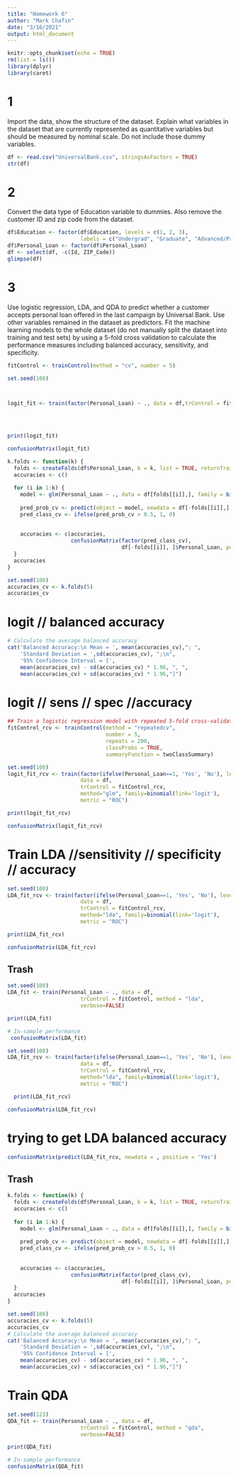 ```yaml
---
title: "Homework 6"
author: "Mark Chafin"
date: "3/16/2021"
output: html_document
---
```


```r
knitr::opts_chunk$set(echo = TRUE)
rm(list = ls())
library(dplyr)
library(caret)
```
# 1 
  Import the data, show the structure of the dataset. Explain what variables in the dataset that 
are currently represented as quantitative variables but should be measured by nominal scale.
Do not include those dummy variables.

```r
df <- read.csv("UniversalBank.csv", stringsAsFactors = TRUE)
str(df)

```

# 2
  Convert the data type of Education variable to dummies. Also remove the customer ID and 
zip code from the dataset.
```r
df$Education <- factor(df$Education, levels = c(1, 2, 3),
                       labels = c("Undergrad", "Graduate", "Advanced/Professional"))
df$Personal_Loan <- factor(df$Personal_Loan)
df <- select(df, -c(Id, ZIP_Code))
glimpse(df)
```

# 3
  Use logistic regression, LDA, and QDA to predict whether a customer accepts personal loan offered in the last campaign by Universal Bank. 
  Use other variables remained in the dataset as predictors. 
  Fit the machine learning models to the whole dataset (do not manually split the dataset into training and test sets) by using a 5-fold cross validation to calculate the performance measures including balanced accuracy, sensitivity, and specificity.

```r
fitControl <- trainControl(method = "cv", number = 5)

set.seed(100)



logit_fit <- train(factor(Personal_Loan) ~ ., data = df,trControl = fitControl, family = binomial(link = "logit"))
                   
                   


print(logit_fit)

confusionMatrix(logit_fit)

```


```r
k.folds <- function(k) {
  folds <- createFolds(df$Personal_Loan, k = k, list = TRUE, returnTrain = TRUE)
  accuracies <- c()
  
  for (i in 1:k) {
    model <- glm(Personal_Loan ~ ., data = df[folds[[i]],], family = binomial(link = 'logit'))
    
    pred_prob_cv <- predict(object = model, newdata = df[-folds[[i]],], type = "response")
    pred_class_cv <- ifelse(pred_prob_cv > 0.5, 1, 0)
    
    
    accuracies <- c(accuracies,
                    confusionMatrix(factor(pred_class_cv),
                                    df[-folds[[i]], ]$Personal_Loan, positive = "1")$byClass['Balanced Accuracy'])
  }
  accuracies
}

set.seed(100)
accuracies_cv <- k.folds(5)
accuracies_cv
```


# logit // balanced accuracy
```r
# Calculate the average balanced accuracy
cat('Balanced Accuracy:\n Mean = ', mean(accuracies_cv),"; ",
    'Standard Deviation = ',sd(accuracies_cv), ";\n",
    '95% Confidence Interval = [',
    mean(accuracies_cv) - sd(accuracies_cv) * 1.96, ", ",
    mean(accuracies_cv) + sd(accuracies_cv) * 1.96,"]")
```
# logit // sens // spec //accuracy
```r
## Train a logistic regression model with repeated 5-fold cross-validation
fitControl_rcv <- trainControl(method = "repeatedcv",
                               number = 5, 
                               repeats = 200,
                               classProbs = TRUE,
                               summaryFunction = twoClassSummary)

set.seed(100)
logit_fit_rcv <- train(factor(ifelse(Personal_Loan==1, 'Yes', 'No'), levels = c('Yes','No')) ~ ., 
                       data = df,
                       trControl = fitControl_rcv,
                       method="glm", family=binomial(link='logit'),
                       metric = "ROC")

print(logit_fit_rcv)

confusionMatrix(logit_fit_rcv)
```


# Train LDA //sensitivity // specificity // accuracy

```r
set.seed(100)
LDA_fit_rcv <- train(factor(ifelse(Personal_Loan==1, 'Yes', 'No'), levels = c('Yes','No')) ~ ., 
                       data = df,
                       trControl = fitControl_rcv,
                       method="lda", family=binomial(link='logit'),
                       metric = "ROC")

print(LDA_fit_rcv)

confusionMatrix(LDA_fit_rcv)
```

## Trash
```r
set.seed(100)
LDA_fit <- train(Personal_Loan ~ ., data = df,
                       trControl = fitControl, method = "lda",
                       verbose=FALSE)

print(LDA_fit)

# In-sample performance
 confusionMatrix(LDA_fit)

set.seed(100)
LDA_fit_rcv <- train(factor(ifelse(Personal_Loan==1, 'Yes', 'No'), levels = c('Yes','No')) ~ ., 
                       data = df,
                       trControl = fitControl_rcv,
                       method="lda", family=binomial(link='logit'),
                       metric = "ROC")

  print(LDA_fit_rcv)

confusionMatrix(LDA_fit_rcv)

```

# trying to get LDA balanced accuracy

```r
confusionMatrix(predict(LDA_fit_rcv, newdata = , positive = 'Yes')
```

## Trash
```r

k.folds <- function(k) {
  folds <- createFolds(df$Personal_Loan, k = k, list = TRUE, returnTrain = TRUE)
  accuracies <- c()
  
  for (i in 1:k) {
    model <- glm(Personal_Loan ~ ., data = df[folds[[i]],], family = binomial(link = 'logit'))
    
    pred_prob_cv <- predict(object = model, newdata = df[-folds[[i]],], type = "response")
    pred_class_cv <- ifelse(pred_prob_cv > 0.5, 1, 0)
    
    
    accuracies <- c(accuracies,
                    confusionMatrix(factor(pred_class_cv),
                                    df[-folds[[i]], ]$Personal_Loan, positive = "1")$byClass['Balanced Accuracy'])
  }
  accuracies
}

set.seed(100)
accuracies_cv <- k.folds(5)
accuracies_cv
# Calculate the average balanced accuracy
cat('Balanced Accuracy:\n Mean = ', mean(accuracies_cv),"; ",
    'Standard Deviation = ',sd(accuracies_cv), ";\n",
    '95% Confidence Interval = [',
    mean(accuracies_cv) - sd(accuracies_cv) * 1.96, ", ",
    mean(accuracies_cv) + sd(accuracies_cv) * 1.96,"]")

```











# Train QDA
```r
set.seed(123)
QDA_fit <- train(Personal_Loan ~ ., data = df,
                       trControl = fitControl, method = "qda",
                       verbose=FALSE)

print(QDA_fit)

# In-sample performance
confusionMatrix(QDA_fit)
```











